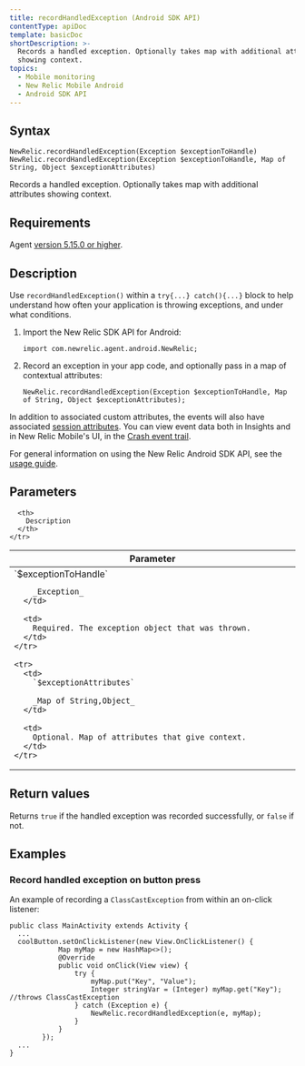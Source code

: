 ```yaml
---
title: recordHandledException (Android SDK API)
contentType: apiDoc
template: basicDoc
shortDescription: >-
  Records a handled exception. Optionally takes map with additional attributes
  showing context.
topics:
  - Mobile monitoring
  - New Relic Mobile Android
  - Android SDK API
---
```


## Syntax

```
NewRelic.recordHandledException(Exception $exceptionToHandle)
NewRelic.recordHandledException(Exception $exceptionToHandle, Map of String, Object $exceptionAttributes)
```

Records a handled exception. Optionally takes map with additional attributes showing context.

## Requirements

Agent [version 5.15.0 or higher](/docs/release-notes/mobile-release-notes/android-release-notes).

## Description

Use `recordHandledException()` within a `try{...} catch(){...}` block to help understand how often your application is throwing exceptions, and under what conditions.

1. Import the New Relic SDK API for Android:

   ```
   import com.newrelic.agent.android.NewRelic;
   ```
2. Record an exception in your app code, and optionally pass in a map of contextual attributes:

   ```
   NewRelic.recordHandledException(Exception $exceptionToHandle, Map of String, Object $exceptionAttributes);
   ```

In addition to associated custom attributes, the events will also have associated [session attributes](/docs/insights/insights-data-sources/default-attributes/mobile-default-attributes-insights). You can view event data both in Insights and in New Relic Mobile's UI, in the [Crash event trail](https://docs.newrelic.com/docs/mobile-monitoring/mobile-monitoring-ui/crashes/mobile-crash-event-trail).

For general information on using the New Relic Android SDK API, see the [usage guide](/docs/mobile-monitoring/new-relic-mobile-android/install-configure/work-android-sdk-api).

## Parameters

<Table>
  <thead>
    <tr>
      <th width="25%">
        Parameter
      </th>

      <th>
        Description
      </th>
    </tr>
  </thead>

  <tbody>
    <tr>
      <td>
        `$exceptionToHandle`

        _Exception_
      </td>

      <td>
        Required. The exception object that was thrown.
      </td>
    </tr>

    <tr>
      <td>
        `$exceptionAttributes`

        _Map of String,Object_
      </td>

      <td>
        Optional. Map of attributes that give context.
      </td>
    </tr>
  </tbody>
</Table>

## Return values

Returns `true` if the handled exception was recorded successfully, or `false` if not.

## Examples

### Record handled exception on button press

An example of recording a `ClassCastException` from within an on-click listener:

```
public class MainActivity extends Activity {
  ...
  coolButton.setOnClickListener(new View.OnClickListener() {
            Map myMap = new HashMap<>();
            @Override
            public void onClick(View view) {
                try {
                    myMap.put("Key", "Value");
                    Integer stringVar = (Integer) myMap.get("Key"); //throws ClassCastException
                } catch (Exception e) {
                    NewRelic.recordHandledException(e, myMap);
                }
            }
        });
  ...
}
```
